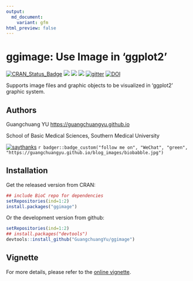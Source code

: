 ```yaml
---
output:
  md_document:
    variant: gfm
html_preview: false
---
```


<!-- README.md is generated from README.Rmd. Please edit that file -->

# ggimage: Use Image in 'ggplot2'


[![CRAN_Status_Badge](http://www.r-pkg.org/badges/version/ggimage?color=green)](https://cran.r-project.org/package=ggimage)
![](http://cranlogs.r-pkg.org/badges/grand-total/ggimage?color=green)
![](http://cranlogs.r-pkg.org/badges/ggimage?color=green)
![](http://cranlogs.r-pkg.org/badges/last-week/ggimage?color=green)
[![gitter](https://img.shields.io/badge/GITTER-join%20chat-green.svg)](https://gitter.im/GuangchuangYu/Bioinformatics)
[![DOI](https://zenodo.org/badge/DOI/10.5281/zenodo.344625.svg)](https://doi.org/10.5281/zenodo.344625)


Supports image files and graphic objects to be visualized in 'ggplot2' graphic system.


## Authors

Guangchuang YU <https://guangchuangyu.github.io>

School of Basic Medical Sciences, Southern Medical University

[![saythanks](https://img.shields.io/badge/say-thanks-ff69b4.svg)](https://saythanks.io/to/GuangchuangYu)
`r badger::badge_custom("follow me on", "WeChat", "green", "https://guangchuangyu.github.io/blog_images/biobabble.jpg")`



## Installation

Get the released version from CRAN:

```r
## include BioC repo for dependencies
setRepositories(ind=1:2)
install.packages("ggimage")
```

Or the development version from github:

```r
setRepositories(ind=1:2)
## install.packages("devtools")
devtools::install_github("GuangchuangYu/ggimage")
```

## Vignette

For more details, please refer to the [online vignette](https://cran.r-project.org/package=ggimage/vignettes/ggimage.html).

